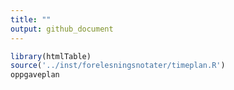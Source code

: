 ```yaml
---
title: ""
output: github_document
---
```



```r
library(htmlTable)
source('../inst/forelesningsnotater/timeplan.R')
oppgaveplan
```



